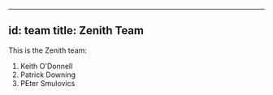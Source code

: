 
---
id: team
title: Zenith Team
---

This is the Zenith team:
1. Keith O'Donnell
2. Patrick Downing
3. PEter Smulovics
